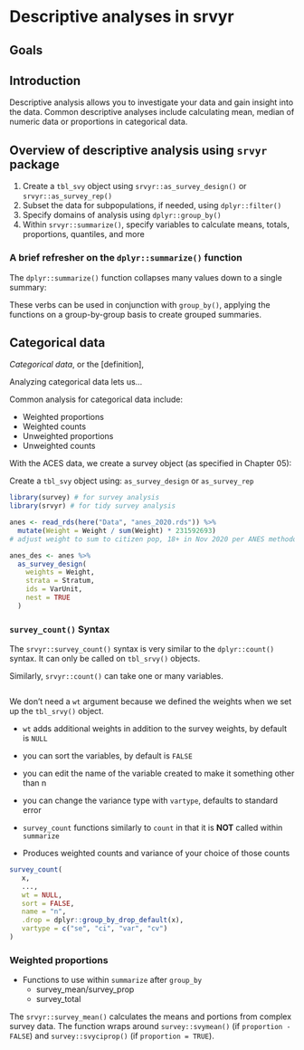 # Descriptive analyses in srvyr {#c06}

## Goals



## Introduction

Descriptive analysis allows you to investigate your data and gain insight into the data. Common descriptive analyses include calculating mean, median of numeric data or proportions in categorical data.



      
## Overview of descriptive analysis using `srvyr` package

1. Create a `tbl_svy` object using `srvyr::as_survey_design()` or `srvyr::as_survey_rep()`
2. Subset the data for subpopulations, if needed, using `dplyr::filter()`
3. Specify domains of analysis using `dplyr::group_by()` 
4. Within `srvyr::summarize()`, specify variables to calculate means, totals, proportions, quantiles, and more

### A brief refresher on the `dplyr::summarize()` function

The `dplyr::summarize()` function collapses many values down to a single summary:

<!-- TODO: Add example -->

These verbs can be used in conjunction with `group_by()`, applying the functions on a group-by-group basis to create grouped summaries.
  
## Categorical data

_Categorical data_, or the [definition], 

Analyzing categorical data lets us...

Common analysis for categorical data include:

* Weighted proportions
* Weighted counts
* Unweighted proportions
* Unweighted counts

With the ACES data, we create a survey object (as specified in Chapter 05):

Create a `tbl_svy` object using: `as_survey_design` or `as_survey_rep`

```r
library(survey) # for survey analysis
library(srvyr) # for tidy survey analysis

anes <- read_rds(here("Data", "anes_2020.rds")) %>%
  mutate(Weight = Weight / sum(Weight) * 231592693) 
# adjust weight to sum to citizen pop, 18+ in Nov 2020 per ANES methodology documentation

anes_des <- anes %>%
  as_survey_design(
    weights = Weight,
    strata = Stratum,
    ids = VarUnit,
    nest = TRUE
  )
```

### `survey_count()` Syntax

The `srvyr::survey_count()` syntax is very similar to the `dplyr::count()` syntax. It can only be called on `tbl_srvy()` objects.

Similarly, `srvyr::count()` can take one or many variables.

```r

```


We don’t need a `wt` argument because we defined the weights when we set up the `tbl_srvy()` object.


- `wt` adds additional weights in addition to the survey weights, by default is `NULL`
- you can sort the variables, by default is `FALSE`
- you can edit the name of the variable created to make it something other than n
- you can change the variance type with `vartype`, defaults to standard error

- `survey_count` functions similarly to `count` in that it is <b>NOT</b> called within `summarize`
- Produces weighted counts and variance of your choice of those counts
```r
survey_count(
   x,
   ...,
   wt = NULL,
   sort = FALSE,
   name = "n",
   .drop = dplyr::group_by_drop_default(x),
   vartype = c("se", "ci", "var", "cv")
)
```


### Weighted proportions

- Functions to use within `summarize` after `group_by`
  - survey_mean/survey_prop
  - survey_total

The `srvyr::survey_mean()` calculates the means and portions from complex survey data. The function wraps around `survey::svymean()` (if `proportion - FALSE`) and `survey::svyciprop()` (if `proportion = TRUE`).



